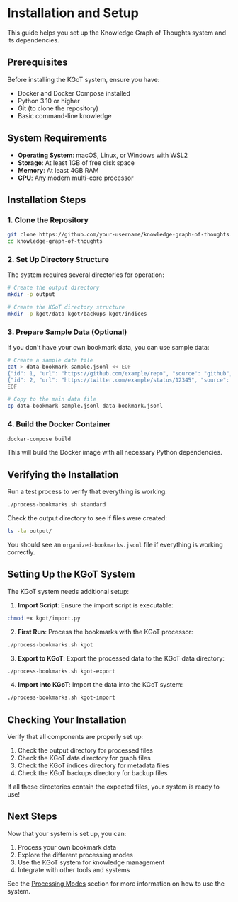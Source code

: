 # Installation and Setup

This guide helps you set up the Knowledge Graph of Thoughts system and its dependencies.

## Prerequisites

Before installing the KGoT system, ensure you have:

- Docker and Docker Compose installed
- Python 3.10 or higher
- Git (to clone the repository)
- Basic command-line knowledge

## System Requirements

- **Operating System**: macOS, Linux, or Windows with WSL2
- **Storage**: At least 1GB of free disk space
- **Memory**: At least 4GB RAM
- **CPU**: Any modern multi-core processor

## Installation Steps

### 1. Clone the Repository

```bash
git clone https://github.com/your-username/knowledge-graph-of-thoughts.git
cd knowledge-graph-of-thoughts
```

### 2. Set Up Directory Structure

The system requires several directories for operation:

```bash
# Create the output directory
mkdir -p output

# Create the KGoT directory structure
mkdir -p kgot/data kgot/backups kgot/indices
```

### 3. Prepare Sample Data (Optional)

If you don't have your own bookmark data, you can use sample data:

```bash
# Create a sample data file
cat > data-bookmark-sample.jsonl << EOF
{"id": 1, "url": "https://github.com/example/repo", "source": "github", "created_at": "2025-01-01T12:00:00Z", "content": "Example GitHub Repository", "metadata": {"language": "Python", "stars": 100, "forks": 10}}
{"id": 2, "url": "https://twitter.com/example/status/12345", "source": "twitter", "created_at": "2025-01-02T12:00:00Z", "content": "Example Tweet", "metadata": {"likes": 50, "retweets": 10}}
EOF

# Copy to the main data file
cp data-bookmark-sample.jsonl data-bookmark.jsonl
```

### 4. Build the Docker Container

```bash
docker-compose build
```

This will build the Docker image with all necessary Python dependencies.

## Verifying the Installation

Run a test process to verify that everything is working:

```bash
./process-bookmarks.sh standard
```

Check the output directory to see if files were created:

```bash
ls -la output/
```

You should see an `organized-bookmarks.jsonl` file if everything is working correctly.

## Setting Up the KGoT System

The KGoT system needs additional setup:

1. **Import Script**: Ensure the import script is executable:

```bash
chmod +x kgot/import.py
```

2. **First Run**: Process the bookmarks with the KGoT processor:

```bash
./process-bookmarks.sh kgot
```

3. **Export to KGoT**: Export the processed data to the KGoT data directory:

```bash
./process-bookmarks.sh kgot-export
```

4. **Import into KGoT**: Import the data into the KGoT system:

```bash
./process-bookmarks.sh kgot-import
```

## Checking Your Installation

Verify that all components are properly set up:

1. Check the output directory for processed files
2. Check the KGoT data directory for graph files
3. Check the KGoT indices directory for metadata files
4. Check the KGoT backups directory for backup files

If all these directories contain the expected files, your system is ready to use!

## Next Steps

Now that your system is set up, you can:

1. Process your own bookmark data
2. Explore the different processing modes
3. Use the KGoT system for knowledge management
4. Integrate with other tools and systems

See the [Processing Modes](features/processing-modes) section for more information on how to use the system. 